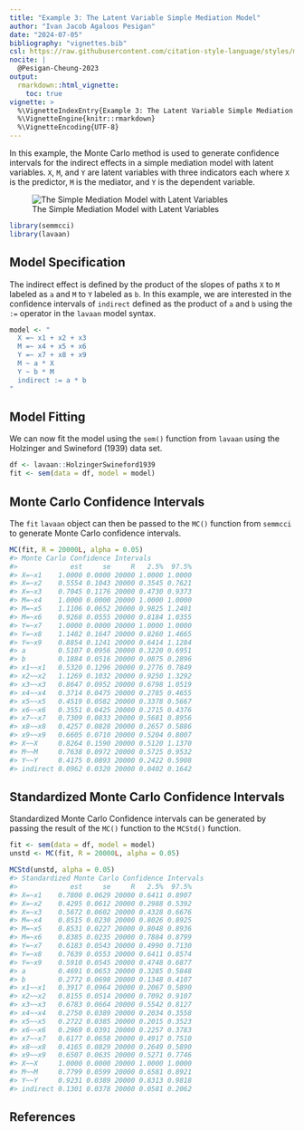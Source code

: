 ```yaml
---
title: "Example 3: The Latent Variable Simple Mediation Model"
author: "Ivan Jacob Agaloos Pesigan"
date: "2024-07-05"
bibliography: "vignettes.bib"
csl: https://raw.githubusercontent.com/citation-style-language/styles/master/apa.csl
nocite: |
  @Pesigan-Cheung-2023
output:
  rmarkdown::html_vignette:
    toc: true
vignette: >
  %\VignetteIndexEntry{Example 3: The Latent Variable Simple Mediation Model}
  %\VignetteEngine{knitr::rmarkdown}
  %\VignetteEncoding{UTF-8}
---
```


<!-- vignettes/example-3-latent.Rmd is generated from .setup/vignettes/example-3-latent.Rmd.orig. Please edit that file -->





In this example,
the Monte Carlo method is used to generate confidence intervals
for the indirect effects in a simple mediation model with latent variables.
`X`, `M`, and `Y` are latent variables with three indicators each
where `X` is the predictor, `M` is the mediator,
and `Y` is the dependent variable.

![The Simple Mediation Model with Latent Variables](https://raw.githubusercontent.com/jeksterslab/semmcci/main/.setup/latex/figures/png/latent.png)


``` r
library(semmcci)
library(lavaan)
```

## Model Specification

The indirect effect is defined by the product of the slopes
of paths `X` to `M` labeled as `a` and `M` to `Y` labeled as `b`.
In this example, we are interested in the confidence intervals of `indirect`
defined as the product of `a` and `b` using the `:=` operator
in the `lavaan` model syntax.


``` r
model <- "
  X =~ x1 + x2 + x3
  M =~ x4 + x5 + x6
  Y =~ x7 + x8 + x9
  M ~ a * X
  Y ~ b * M
  indirect := a * b
"
```

## Model Fitting

We can now fit the model using the `sem()` function from `lavaan` using the Holzinger and Swineford (1939) data set.


``` r
df <- lavaan::HolzingerSwineford1939
fit <- sem(data = df, model = model)
```

## Monte Carlo Confidence Intervals

The `fit` `lavaan` object can then be passed to the `MC()` function from `semmcci`
to generate Monte Carlo confidence intervals.


``` r
MC(fit, R = 20000L, alpha = 0.05)
#> Monte Carlo Confidence Intervals
#>             est     se     R   2.5%  97.5%
#> X=~x1    1.0000 0.0000 20000 1.0000 1.0000
#> X=~x2    0.5554 0.1043 20000 0.3545 0.7621
#> X=~x3    0.7045 0.1176 20000 0.4730 0.9373
#> M=~x4    1.0000 0.0000 20000 1.0000 1.0000
#> M=~x5    1.1106 0.0652 20000 0.9825 1.2401
#> M=~x6    0.9268 0.0555 20000 0.8184 1.0355
#> Y=~x7    1.0000 0.0000 20000 1.0000 1.0000
#> Y=~x8    1.1482 0.1647 20000 0.8260 1.4665
#> Y=~x9    0.8854 0.1241 20000 0.6414 1.1284
#> a        0.5107 0.0956 20000 0.3220 0.6951
#> b        0.1884 0.0516 20000 0.0875 0.2896
#> x1~~x1   0.5320 0.1296 20000 0.2776 0.7849
#> x2~~x2   1.1269 0.1032 20000 0.9250 1.3292
#> x3~~x3   0.8647 0.0952 20000 0.6798 1.0519
#> x4~~x4   0.3714 0.0475 20000 0.2785 0.4655
#> x5~~x5   0.4519 0.0582 20000 0.3378 0.5667
#> x6~~x6   0.3551 0.0425 20000 0.2715 0.4376
#> x7~~x7   0.7309 0.0833 20000 0.5681 0.8956
#> x8~~x8   0.4257 0.0828 20000 0.2657 0.5886
#> x9~~x9   0.6605 0.0710 20000 0.5204 0.8007
#> X~~X     0.8264 0.1590 20000 0.5120 1.1370
#> M~~M     0.7638 0.0972 20000 0.5725 0.9532
#> Y~~Y     0.4175 0.0893 20000 0.2422 0.5908
#> indirect 0.0962 0.0320 20000 0.0402 0.1642
```

## Standardized Monte Carlo Confidence Intervals

Standardized Monte Carlo Confidence intervals can be generated by passing the result of the `MC()` function to the `MCStd()` function.


``` r
fit <- sem(data = df, model = model)
unstd <- MC(fit, R = 20000L, alpha = 0.05)
```


``` r
MCStd(unstd, alpha = 0.05)
#> Standardized Monte Carlo Confidence Intervals
#>             est     se     R   2.5%  97.5%
#> X=~x1    0.7800 0.0629 20000 0.6411 0.8907
#> X=~x2    0.4295 0.0612 20000 0.2988 0.5392
#> X=~x3    0.5672 0.0602 20000 0.4328 0.6676
#> M=~x4    0.8515 0.0230 20000 0.8026 0.8925
#> M=~x5    0.8531 0.0227 20000 0.8048 0.8936
#> M=~x6    0.8385 0.0235 20000 0.7884 0.8799
#> Y=~x7    0.6183 0.0543 20000 0.4990 0.7130
#> Y=~x8    0.7639 0.0553 20000 0.6411 0.8574
#> Y=~x9    0.5910 0.0545 20000 0.4748 0.6877
#> a        0.4691 0.0653 20000 0.3285 0.5848
#> b        0.2772 0.0698 20000 0.1348 0.4107
#> x1~~x1   0.3917 0.0964 20000 0.2067 0.5890
#> x2~~x2   0.8155 0.0514 20000 0.7092 0.9107
#> x3~~x3   0.6783 0.0664 20000 0.5542 0.8127
#> x4~~x4   0.2750 0.0389 20000 0.2034 0.3558
#> x5~~x5   0.2722 0.0385 20000 0.2015 0.3523
#> x6~~x6   0.2969 0.0391 20000 0.2257 0.3783
#> x7~~x7   0.6177 0.0658 20000 0.4917 0.7510
#> x8~~x8   0.4165 0.0829 20000 0.2649 0.5890
#> x9~~x9   0.6507 0.0635 20000 0.5271 0.7746
#> X~~X     1.0000 0.0000 20000 1.0000 1.0000
#> M~~M     0.7799 0.0599 20000 0.6581 0.8921
#> Y~~Y     0.9231 0.0389 20000 0.8313 0.9818
#> indirect 0.1301 0.0378 20000 0.0581 0.2062
```

## References
